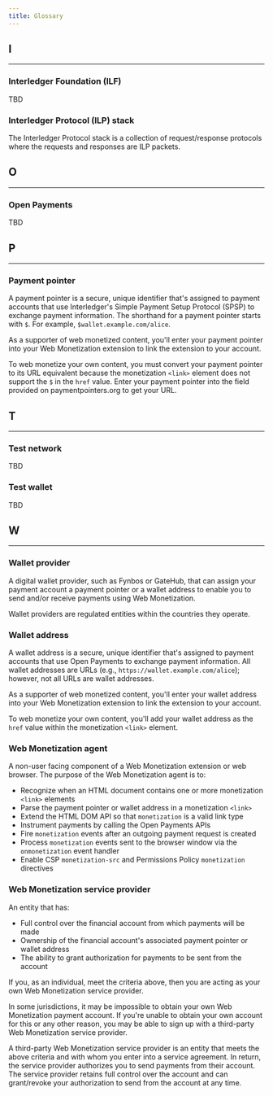 ```yaml
---
title: Glossary
---
```



## I

<hr/>

### Interledger Foundation (ILF)

TBD

### Interledger Protocol (ILP) stack

The Interledger Protocol stack is a collection of request/response protocols where the requests and responses are ILP packets.

## O

<hr/>

### Open Payments

TBD

## P

<hr/>

### Payment pointer

A payment pointer is a secure, unique identifier that's assigned to payment accounts that use Interledger's Simple Payment Setup Protocol (SPSP) to exchange payment information. The shorthand for a payment pointer starts with `$`. For example, `$wallet.example.com/alice`.

As a supporter of web monetized content, you'll enter your payment pointer into your Web Monetization extension to link the extension to your account.

To web monetize your own content, you must convert your payment pointer to its URL equivalent because the monetization `<link>` element does not support the `$` in the `href` value. Enter your payment pointer into the field provided on <LinkOut href="https://paymentpointers.org">paymentpointers.org</LinkOut> to get your URL.

## T

<hr/>

### Test network

TBD

### Test wallet 

TBD

## W

<hr/>

### Wallet provider

A digital wallet provider, such as Fynbos or GateHub, that can assign your payment account a payment pointer or a wallet address to enable you to send and/or receive payments using Web Monetization.

Wallet providers are regulated entities within the countries they operate. 

### Wallet address

A wallet address is a secure, unique identifier that's assigned to payment accounts that use Open Payments to exchange payment information. All wallet addresses are URLs (e.g., `https://wallet.example.com/alice`); however, not all URLs are wallet addresses. 

As a supporter of web monetized content, you'll enter your wallet address into your Web Monetization extension to link the extension to your account.

To web monetize your own content, you'll add your wallet address as the `href` value within the monetization `<link>` element.

### Web Monetization agent

A non-user facing component of a Web Monetization extension or web browser. The purpose of the Web Monetization agent is to:

* Recognize when an HTML document contains one or more monetization `<link>` elements
* Parse the payment pointer or wallet address in a monetization `<link>`
* Extend the HTML DOM API so that `monetization` is a valid link type
* Instrument payments by calling the Open Payments APIs
* Fire `monetization` events after an outgoing payment request is created
* Process `monetization` events sent to the browser window via the `onmonetization` event handler
* Enable CSP `monetization-src` and Permissions Policy `monetization` directives

### Web Monetization service provider

An entity that has:
* Full control over the financial account from which payments will be made
* Ownership of the financial account's associated payment pointer or wallet address
* The ability to grant authorization for payments to be sent from the account

If you, as an individual, meet the criteria above, then you are acting as your own Web Monetization service provider.

In some jurisdictions, it may be impossible to obtain your own Web Monetization payment account. If you're unable to obtain your own account for this or any other reason, you may be able to sign up with a third-party Web Monetization service provider. 

A third-party Web Monetization service provider is an entity that meets the above criteria and with whom you enter into a service agreement. In return, the service provider authorizes you to send payments from their account. The service provider retains full control over the account and can grant/revoke your authorization to send from the account at any time.